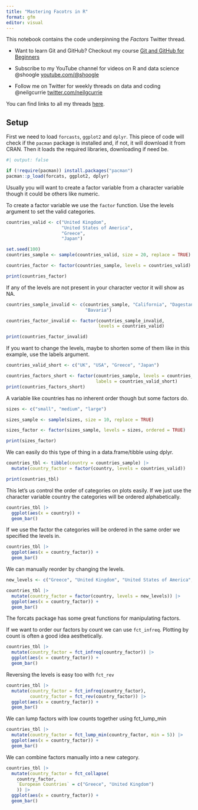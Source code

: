 ```yaml
---
title: "Mastering Facotrs in R"
format: gfm
editor: visual
---
```


This notebook contains the code underpinning the *Factors* Twitter thread.

-   Want to learn Git and GitHub? Checkout my course [Git and GitHub for Beginners](https://www.shoogle.co/challenge-page/git-and-github-for-beginners)

-   Subscribe to my YouTube channel for videos on R and data science @shoogle [youtube.com/\@shoogle](www.youtube.com/@shoogle)

-   Follow me on Twitter for weekly threads on data and coding @neilgcurrie [twitter.com/neilgcurrie](www.twitter.com/neilgcurrie)

You can find links to all my threads [here](https://github.com/neilcuz/threads).

## Setup

First we need to load `forcasts`, `ggplot2` and `dplyr`. This piece of code will check if the `pacman` package is installed and, if not, it will download it from CRAN. Then it loads the required libraries, downloading if need be.

```r
#| output: false

if (!require(pacman)) install.packages("pacman")
pacman::p_load(forcats, ggplot2, dplyr)
```

Usually you will want to create a factor variable from a character variable though it could be others like numeric. 

To create a factor variable we use the `factor` function. Use the levels argument to set the valid categories.

```r
countries_valid <- c("United Kingdom", 
                     "United States of America", 
                     "Greece",
                     "Japan")

set.seed(100)
countries_sample <- sample(countries_valid, size = 20, replace = TRUE)

countries_factor <- factor(countries_sample, levels = countries_valid)

print(countries_factor)
```
If any of the levels are not present in your character vector it will show as NA.

```r
countries_sample_invalid <- c(countries_sample, "California", "Dagestan", 
                              "Bavaria")

countries_factor_invalid <- factor(countries_sample_invalid, 
                                   levels = countries_valid)

print(countries_factor_invalid)
```
If you want to change the levels, maybe to shorten some of them like in this example, use the labels argument.

```r
countries_valid_short <- c("UK", "USA", "Greece", "Japan")

countries_factors_short <- factor(countries_sample, levels = countries_valid, 
                                  labels = countries_valid_short)
print(countries_factors_short)
```

A variable like countries has no inherent order though but some factors do.

```r
sizes <- c("small", "medium", "large")

sizes_sample <- sample(sizes, size = 10, replace = TRUE)

sizes_factor <- factor(sizes_sample, levels = sizes, ordered = TRUE)

print(sizes_factor)
```

We can easily do this type of thing in a data.frame/tibble using dplyr.

```r
countries_tbl <- tibble(country = countries_sample) |> 
  mutate(country_factor = factor(country, levels = countries_valid))

print(countries_tbl)
```

This let's us control the order of categories on plots easily. If we just use the character variable country the categories will be ordered alphabetically.

```r
countries_tbl |> 
  ggplot(aes(x = country)) +
  geom_bar()
```

If we use the factor the categories will be ordered in the same order we specified the levels in.

```r
countries_tbl |> 
  ggplot(aes(x = country_factor)) +
  geom_bar()
```

We can manually reorder by changing the levels.

```r

new_levels <- c("Greece", "United Kingdom", "United States of America", "Japan")

countries_tbl |> 
  mutate(country_factor = factor(country, levels = new_levels)) |>   
  ggplot(aes(x = country_factor)) +
  geom_bar()
```

The forcats package has some great functions for manipulating factors.

If we want to order our factors by count we can use `fct_infreq`. Plotting by count is often a good idea aesthetically.

```r
countries_tbl |> 
  mutate(country_factor = fct_infreq(country_factor)) |>   
  ggplot(aes(x = country_factor)) +
  geom_bar()
```

Reversing the levels is easy too with `fct_rev`

```r
countries_tbl |> 
  mutate(country_factor = fct_infreq(country_factor),
         country_factor = fct_rev(country_factor)) |>   
  ggplot(aes(x = country_factor)) +
  geom_bar()
```
We can lump factors with low counts together using fct_lump_min


```r
countries_tbl |> 
  mutate(country_factor = fct_lump_min(country_factor, min = 5)) |>    
  ggplot(aes(x = country_factor)) +
  geom_bar()
```

We can combine factors manually into a new category.

```r
countries_tbl |> 
  mutate(country_factor = fct_collapse(
    country_factor,
    `European Countries` = c("Greece", "United Kingdom")
    )) |>    
  ggplot(aes(x = country_factor)) +
  geom_bar()
```

